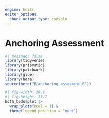 ```yaml
---
engine: knitr
editor_options: 
  chunk_output_type: console
---
```


# Anchoring Assessment


```r
#| message: false
library(tidyverse)
library(prismatic)
library(patchwork)
library(glue)
library(here)
source(here("R/anchoring_assesment.R"))
```

```r
#| fig-width: 20.8
#| fig-height: 11.7
both_beds$plot |>
  wrap_plots(ncol = 1) &
  theme(legend.position = "none")
```

